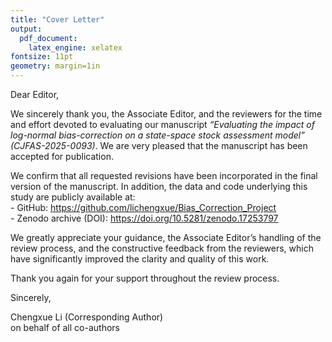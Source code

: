 ```yaml
---
title: "Cover Letter"
output:
  pdf_document:
    latex_engine: xelatex
fontsize: 11pt
geometry: margin=1in
---
```


Dear Editor,  

We sincerely thank you, the Associate Editor, and the reviewers for the time and effort devoted to evaluating our manuscript *“Evaluating the impact of log-normal bias-correction on a state-space stock assessment model” (CJFAS-2025-0093)*. We are very pleased that the manuscript has been accepted for publication.  

We confirm that all requested revisions have been incorporated in the final version of the manuscript. In addition, the data and code underlying this study are publicly available at:  
- GitHub: [https://github.com/lichengxue/Bias_Correction_Project](https://github.com/lichengxue/Bias_Correction_Project)  
- Zenodo archive (DOI): [https://doi.org/10.5281/zenodo.17253797](https://doi.org/10.5281/zenodo.17253797)  

We greatly appreciate your guidance, the Associate Editor’s handling of the review process, and the constructive feedback from the reviewers, which have significantly improved the clarity and quality of this work.  

Thank you again for your support throughout the review process.  

Sincerely,  

Chengxue Li (Corresponding Author)  
on behalf of all co-authors  
